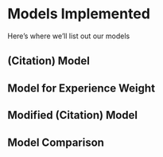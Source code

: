 # Models Implemented {#sec-models-implemented}

Here's where we'll list out our models

## (Citation) Model

## Model for Experience Weight

## Modified (Citation) Model

## Model Comparison

